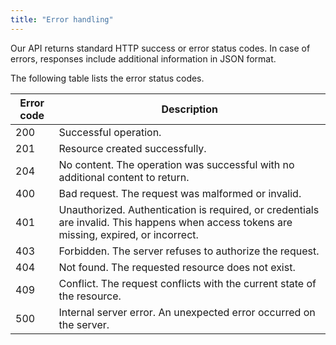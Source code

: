 ```yaml
---
title: "Error handling"
---
```


Our API returns standard HTTP success or error status codes. In case of errors, responses include additional information in JSON format.

The following table lists the error status codes.

| Error code | Description |
| --- | --- |
| 200 | Successful operation. |
| 201 | Resource created successfully. |
| 204 | No content. The operation was successful with no additional content to return. |
| 400 | Bad request. The request was malformed or invalid. |
| 401 | Unauthorized. Authentication is required, or credentials are invalid. This happens when access tokens are missing, expired, or incorrect. |
| 403 | Forbidden. The server refuses to authorize the request. |
| 404 | Not found. The requested resource does not exist. |
| 409 | Conflict. The request conflicts with the current state of the resource. |
| 500 | Internal server error. An unexpected error occurred on the server. |